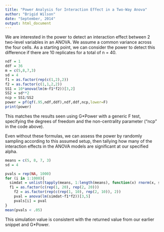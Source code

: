 ```yaml
---
title: "Power Analysis for Interaction Effect in a Two-Way Anova"
author: "Brigid Wilson"
date: "September, 2014"
output: html_document
---
```


We are interested in the power to detect an interaction effect between 2 two-level variables in an ANOVA. We assume a common variance across the four cells. As a starting point, we can consider the power to detect this difference if there are 10 replicates for a total of n = 40.

```r
ndf = 1
ddf = 36
m = c(5,8,7,3)
sd = 4
f1 = as.factor(rep(c(1,2),2))
f2 = as.factor(c(1,1,2,2))
SS1 = 10*anova(lm(m~f1*f2))[3,2]
SS2 = sd**2
ncp = SS1/SS2
power = pf(qf(.95,ndf,ddf),ndf,ddf,ncp,lower=F)
print(power)
```

This matches the results seen using G*Power with a generic F test, specifying the degrees of freedom and the non-centrality parameter ("ncp" in the code above).  

Even without these formulas, we can assess the power by randomly sampling according to this assumed setup, then tallying how many of the interaction effects in the ANOVA models are significant at our specified alpha.

```r
means = c(5, 8, 7, 3)
sd = 4

pvals = rep(NA, 1000)
for (i in 1:1000){
  simdat = unlist(tapply(means, 1:length(means), function(x) rnorm(x, sd, n = 10)))
  f1 = as.factor(c(rep(1, 20), rep(2, 20)))
	f2 = as.factor(rep(c(rep(1, 10), rep(2, 10)), 2))
	pval = anova(lm(simdat~f1*f2))[3,5]
	pvals[i] = pval
}
mean(pvals < .05)  
```

This simulation value is consistent with the returned value from our earlier snippet and G*Power.
